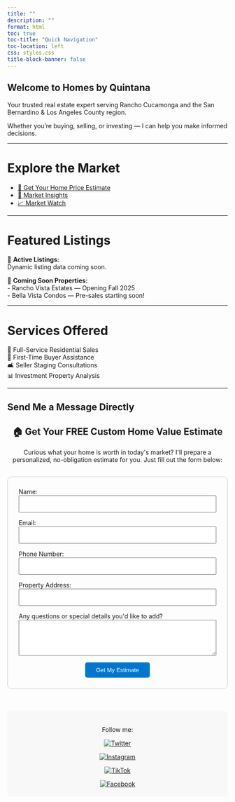 ```yaml
---
title: ""
description: ""
format: html
toc: true
toc-title: "Quick Navigation"
toc-location: left
css: styles.css
title-block-banner: false
---
```


<div class="hero">

# Welcome to Homes by Quintana

Your trusted real estate expert serving Rancho Cucamonga and the San Bernardino & Los Angeles County region.

Whether you're buying, selling, or investing — I can help you make informed decisions.

</div>

---

# Explore the Market

- [🏡 Get Your Home Price Estimate](https://slyfoxx84.shinyapps.io/house-prices-advanced-regression-techniques/)
- [🧮 Market Insights](marketing-insights.qmd)
- [📈 Market Watch](https://slyfoxx84.shinyapps.io/realestateapp/)


---

# Featured Listings

🏡 **Active Listings:**  
Dynamic listing data coming soon.

🚀 **Coming Soon Properties:**  
- Rancho Vista Estates — Opening Fall 2025  
- Bella Vista Condos — Pre-sales starting soon!

---

# Services Offered

🏡 Full-Service Residential Sales  
🔑 First-Time Buyer Assistance  
🛋️ Seller Staging Consultations  
📊 Investment Property Analysis

---

## Send Me a Message Directly

```{=html}
<h2 style="text-align: center;">🏠 Get Your FREE Custom Home Value Estimate</h2>
<p style="text-align: center;">
  Curious what your home is worth in today's market? I'll prepare a personalized, no-obligation estimate for you. Just fill out the form below:
</p>

<form name="home-value" method="POST" data-netlify="true" netlify-honeypot="bot-field" action="/success.html" 
      style="max-width: 600px; margin: 30px auto; padding: 25px; border: 1px solid #ccc; border-radius: 10px; background: #fdfdfd;">
  
  <input type="hidden" name="form-name" value="home-value" />

  <!-- Honeypot (spam trap) -->
  <p style="display: none;">
    <label>Don’t fill this out: <input name="bot-field" /></label>
  </p>

  <div style="margin-bottom: 15px;">
    <label for="name">Name:</label><br>
    <input type="text" name="name" id="name" required style="width: 100%; padding: 10px;">
  </div>

  <div style="margin-bottom: 15px;">
    <label for="email">Email:</label><br>
    <input type="email" name="email" id="email" required style="width: 100%; padding: 10px;">
  </div>

  <div style="margin-bottom: 15px;">
    <label for="phone">Phone Number:</label><br>
    <input type="tel" name="phone" id="phone" style="width: 100%; padding: 10px;">
  </div>

  <div style="margin-bottom: 15px;">
    <label for="address">Property Address:</label><br>
    <input type="text" name="address" id="address" required style="width: 100%; padding: 10px;">
  </div>

  <div style="margin-bottom: 15px;">
    <label for="message">Any questions or special details you'd like to add?</label><br>
    <textarea name="message" id="message" rows="4" style="width: 100%; padding: 10px;"></textarea>
  </div>

  <div style="text-align: center;">
    <button type="submit" style="padding: 10px 25px; background-color: #0077cc; color: white; border: none; border-radius: 5px; cursor: pointer;">
      Get My Estimate
    </button>
  </div>
</form>

```
<!-- Netlify form registration helper -->
<div style="display: none;">
  <form name="home-value" netlify>
    <input type="text" name="name" />
  </form>
</div>

<footer style="background-color: #f8f8f8; padding: 20px; text-align: center; margin-top: 50px;">
  <p>Follow me:</p>

  <a href="https://twitter.com/HomesbyQuintana" target="_blank">
    <img src="https://img.icons8.com/color/48/twitter.png" alt="Twitter" style="margin: 0 10px;">
  </a>

  <a href="https://instagram.com/homesbyquintana" target="_blank">
    <img src="https://img.icons8.com/color/48/instagram-new.png" alt="Instagram" style="margin: 0 10px;">
  </a>

  <a href="https://www.tiktok.com/@homesbyquintana" target="_blank">
    <img src="https://img.icons8.com/color/48/tiktok.png" alt="TikTok" style="margin: 0 10px;">
  </a>

  <a href="https://www.facebook.com/me/" target="_blank">
    <img src="https://img.icons8.com/color/48/facebook-new.png" alt="Facebook" style="margin: 0 10px;">
  </a>
</footer>